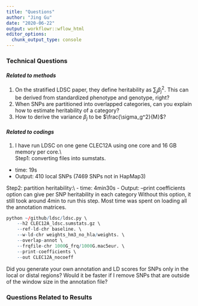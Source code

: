 ```yaml
---
title: "Questions"
author: "Jing Gu"
date: "2020-06-22"
output: workflowr::wflow_html
editor_options:
  chunk_output_type: console
---
```


### **Technical Questions**
#### *Related to methods*
1. On the stratified LDSC paper, they define heritability as $\sum_j\beta_j^2$. This can be derived from standardized phenotype and genotype, right?
2. When SNPs are partitioned into overlapped categories, can you explain how to estimate heritability of a category?
3. How to derive the variance $\beta_j$ to be $\frac{\sigma_g^2}{M}$?

#### *Related to codings*
1. I have run LDSC on one gene CLEC12A using one core and 16 GB memory per core.\\  
Step1: converting files into sumstats. 
  - time: 19s  
  - Output: 410 local SNPs (7469 SNPs not in HapMap3)   
  
Step2: partition heritability:\\
  - time: 4min30s
  - Output: --print coefficients option can give per SNP heritability in each category
            Without this option, it still took around 4min to run this step.
            Most time was spent on loading all the annotation matrices.
```r
python ~/github/ldsc/ldsc.py \
    --h2 CLEC12A_ldsc.sumstats.gz \
    --ref-ld-chr baseline. \
    --w-ld-chr weights_hm3_no_hla/weights. \
    --overlap-annot \
    --frqfile-chr 1000G_frq/1000G.mac5eur. \
    --print-coefficients \
    --out CLEC12A_nocoeff
```
      
Did you generate your own annotation and LD scores for SNPs only in the local or distal regions? Would it be faster if I remove SNPs that are outside of the window size in the annotation file?

### **Questions Related to Results**




```r

```


